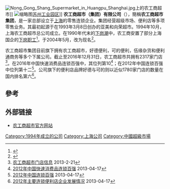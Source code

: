 {{expand|time=2013-11-12T09:46:11+00:00}}
{{Infobox Company 
| company_name       = 农工商超市集团
| company_name_en    = Shanghai Nong Gong Shang Supermarket Co., Ltd.
| original_text       = 
| company_logo       = 
| company_type       = [[国有公司|国有公司]]
| local_code_name = CN
| local_code = 91310000132230940D
| market_information = 
| abbreviated_name   = 
| foundation         = 1994年10月
| location           = {{CHN}}[[上海市|上海市]][[金沙江路|金沙江路]]1685号
| zip_code           = 200333
| telephone_no       = 
| key_people         = 杨德新（[[董事長|董事長]]）
| industry           = 零售业
| products           = 
| capital            = 
| revenue            = 276.56億人民幣（2016年）
| assets             = 
| equity             = 
| operating_income   = 
| profit             = 
| market_value       =
| num_employees      = 
| P/E ratio          =
| earnings per share = 
| Net asset value    = 
| accounting_period  = 
| parent             = [[光明食品|光明食品]]（43%）<br />上海大都市资产经营管理有限公司（37%）
| divisions          =
| major_shareholder  = 
| subsid             = 
| homepage           = [http://www.ngs1685.com/ 农工商超市官方网站]
| footnotes          = 
| width              = 
}}
[[File:Nong_Gong_Shang_Supermarket_in_Huangpu_Shanghai.jpg|thumb]]上的农工商超市]]
[[File:Kedi_Store-20220325.jpg|缩略图]][[苏州工业园区|苏州工业园区]]]]
'''农工商超市（集团）有限公司'''（'''{{lang-en|Shanghai Nong Gong Shang Supermarket Co., Ltd.}}'''），簡稱'''农工商超市集团'''，是一家总部设立于[[上海|上海]]的零售连锁企业。集团经营超级市场、便利店等多项零售业务。其最初起源于在1993年3月8日创办的亚美和向荣超市。1994年10月，上海农工商超市总公司成立。在1990年代末的[[下岗潮|下岗潮]]中，农工商安置了部分上海国企的[[四零五零|下岗职工]]<ref>{{cite web|title=首页 地方志资料库 市级志书 上海市志 上海市志·国有资产管理分志(1978-2010) 第五篇营运 第六章协调指导 第三节职工再就业|url=http://61.129.65.112/dfz_web/DFZ/Info?idnode=191053&tableName=userobject1a&id=273919|date=2018-09-16|publisher=上海市地方志办公室}}</ref>。于2004年5月，改为现名<ref>{{Cite web |url=http://www.ngs1685.com/news/show.aspx?id=12&cid=11 |title=农工商超市集团简介 |accessdate=2013-11-12 |archive-date=2019-09-29 |archive-url=https://web.archive.org/web/20190929232749/http://www.ngs1685.com/news/show.aspx?id=12&cid=11 |dead-url=no }}</ref>。

农工商超市集团目前旗下拥有农工商超市，好德便利，可的便利，伍缘杂货和便利通商务等多个下属公司。截止至2016年12月31日，农工商超市共拥有2317家门店<ref>[http://www.ngs1685.com/news/upload/2013_09/13092609003159.xls 农工商超市门店信息] {{Wayback|url=http://www.ngs1685.com/news/upload/2013_09/13092609003159.xls |date=20131112094528 }}2013-2-21</ref>。在2016年中国快速消费品连锁百强中，其位列第10<ref>[http://www.ccfa.org.cn/pages/upload/up_fj/6uIlUx35y7wS1366167724370.pdf 2012年中国快速消费品连锁百强] {{Wayback|url=http://www.ccfa.org.cn/pages/upload/up_fj/6uIlUx35y7wS1366167724370.pdf |date=20130722212803 }}2013-04-17</ref>；在2012年中国连锁百强中位列第十二<ref>[http://www.ccfa.org.cn/pages/upload/up_fj/O0Jelm5WdL0g1366178830324.pdf 2012年中国连锁百强] {{Wayback|url=http://www.ccfa.org.cn/pages/upload/up_fj/O0Jelm5WdL0g1366178830324.pdf |date=20131110153028 }}2013-04-17</ref>。公司旗下的便利店品牌好德与可的则以近似1780家门店的数量在国内排名第六<ref>[http://www.ccfa.org.cn/pages/upload/up_fj/CMJ61Gl7Wdxv1366167752420.pdf 2012年主要连锁便利店企业发展情况] {{Wayback|url=http://www.ccfa.org.cn/pages/upload/up_fj/CMJ61Gl7Wdxv1366167752420.pdf |date=20131110153032 }}2013-04-17</ref>。

==參考==
{{REFLIST}}

==外部链接==
*[http://www.ngs1685.com/ 农工商超市官方网站] {{Wayback|url=http://www.ngs1685.com/ |date=20191223212030 }}

{{中国大陆超级市场}}
[[Category:1994年成立的公司|Category:1994年成立的公司]]
[[Category:上海公司|Category:上海公司]]
[[Category:中國超級市場|Category:中國超級市場]]